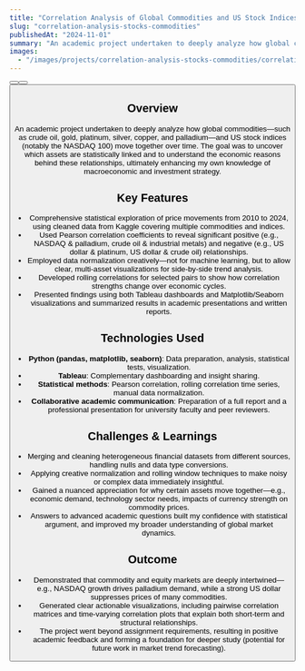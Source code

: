```yaml
---
title: "Correlation Analysis of Global Commodities and US Stock Indices"
slug: "correlation-analysis-stocks-commodities"
publishedAt: "2024-11-01"
summary: "An academic project undertaken to deeply analyze how global commodities—such as crude oil, gold, platinum, silver, copper, and palladium—and US stock indices (notably the NASDAQ 100) move together over time. The goal was to uncover which assets are statistically linked and to understand the economic reasons behind these relationships, ultimately enhancing my own knowledge of macroeconomic and investment strategy."
images:
  - "/images/projects/correlation-analysis-stocks-commodities/correlation.jpg"
---
```


<Row gap="16" marginBottom="32">
  <a href="/projects/Correlation-Analysis-of-Global-Commodities-and-US-Stock-Indices-2010-2024.pdf" target="_blank" rel="noopener noreferrer">
    <Button as="span" prefixIcon="document" label="View Presentation" variant="brand" />
  </a>
  <a href="/projects/Project_report.pdf" target="_blank" rel="noopener noreferrer">
    <Button as="span" prefixIcon="document" label="View Report" variant="brand" />
  </a>
  <a href="/projects/Project_code.pdf" target="_blank" rel="noopener noreferrer">
    <Button as="span" prefixIcon="document" label="View Code" variant="brand" />
  </a>
</Row>

## Overview

An academic project undertaken to deeply analyze how global commodities—such as crude oil, gold, platinum, silver, copper, and palladium—and US stock indices (notably the NASDAQ 100) move together over time. The goal was to uncover which assets are statistically linked and to understand the economic reasons behind these relationships, ultimately enhancing my own knowledge of macroeconomic and investment strategy.

## Key Features

- Comprehensive statistical exploration of price movements from 2010 to 2024, using cleaned data from Kaggle covering multiple commodities and indices.
- Used Pearson correlation coefficients to reveal significant positive (e.g., NASDAQ & palladium, crude oil & industrial metals) and negative (e.g., US dollar & platinum, US dollar & crude oil) relationships.
- Employed data normalization creatively—not for machine learning, but to allow clear, multi-asset visualizations for side-by-side trend analysis.
- Developed rolling correlations for selected pairs to show how correlation strengths change over economic cycles.
- Presented findings using both Tableau dashboards and Matplotlib/Seaborn visualizations and summarized results in academic presentations and written reports.

## Technologies Used

- **Python (pandas, matplotlib, seaborn)**: Data preparation, analysis, statistical tests, visualization.
- **Tableau**: Complementary dashboarding and insight sharing.
- **Statistical methods**: Pearson correlation, rolling correlation time series, manual data normalization.
- **Collaborative academic communication**: Preparation of a full report and a professional presentation for university faculty and peer reviewers.

## Challenges & Learnings

- Merging and cleaning heterogeneous financial datasets from different sources, handling nulls and data type conversions.
- Applying creative normalization and rolling window techniques to make noisy or complex data immediately insightful.
- Gained a nuanced appreciation for why certain assets move together—e.g., economic demand, technology sector needs, impacts of currency strength on commodity prices.
- Answers to advanced academic questions built my confidence with statistical argument, and improved my broader understanding of global market dynamics.

## Outcome

- Demonstrated that commodity and equity markets are deeply intertwined—e.g., NASDAQ growth drives palladium demand, while a strong US dollar suppresses prices of many commodities.
- Generated clear actionable visualizations, including pairwise correlation matrices and time-varying correlation plots that explain both short-term and structural relationships.
- The project went beyond assignment requirements, resulting in positive academic feedback and forming a foundation for deeper study (potential for future work in market trend forecasting).
